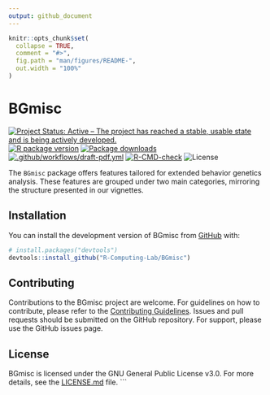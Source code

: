 ```yaml
---
output: github_document
---
```


<!-- README.md is generated from README.Rmd. Please edit that file -->

```r
knitr::opts_chunk$set(
  collapse = TRUE,
  comment = "#>",
  fig.path = "man/figures/README-",
  out.width = "100%"
)
```

# BGmisc

<!-- badges: start -->
[![Project Status: Active – The project has reached a stable, usable state and is being actively developed.](https://www.repostatus.org/badges/latest/active.svg)](https://www.repostatus.org/#active)
[![R package version](https://www.r-pkg.org/badges/version/BGmisc)](https://cran.r-project.org/package=BGmisc)
[![Package downloads](https://cranlogs.r-pkg.org/badges/grand-total/BGmisc)](https://cran.r-project.org/package=BGmisc)</br>
[![.github/workflows/draft-pdf.yml](https://github.com/R-Computing-Lab/BGmisc/actions/workflows/draft-pdf.yml/badge.svg)](https://github.com/R-Computing-Lab/BGmisc/actions/workflows/draft-pdf.yml)
[![R-CMD-check](https://github.com/R-Computing-Lab/BGmisc/actions/workflows/R-CMD-check.yaml/badge.svg)](https://github.com/R-Computing-Lab/BGmisc/actions/workflows/R-CMD-check.yaml)
![License](https://img.shields.io/badge/License-GPL_v3-blue.svg)
<!-- badges: end -->

The `BGmisc` package offers features tailored for extended behavior genetics analysis. These features are grouped under two main categories, mirroring the structure presented in our vignettes.


## Installation

You can install the development version of BGmisc from [GitHub](https://github.com/) with:

``` r
# install.packages("devtools")
devtools::install_github("R-Computing-Lab/BGmisc")
```

## Contributing
Contributions to the BGmisc project are welcome. For guidelines on how to contribute, please refer to the [Contributing Guidelines](https://github.com/R-Computing-Lab/BGmisc/blob/main/CONTRIBUTING.md). Issues and pull requests should be submitted on the GitHub repository. For support, please use the GitHub issues page.

## License
BGmisc is licensed under the GNU General Public License v3.0. For more details, see the [LICENSE.md](https://github.com/R-Computing-Lab/BGmisc/blob/main/LICENSE.md) file.
```

